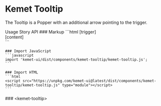 
<Meta of={TooltipStories} />

# Kemet Tooltip

The Tooltip is a Popper with an additional arrow pointing to the trigger.

<kemet-tabs divider panel-effect="stacked">
  <kemet-tab slot="tab">Usage</kemet-tab>
  <kemet-tab slot="tab">Story</kemet-tab>
  <kemet-tab slot="tab">API</kemet-tab>
  <kemet-tab-panel slot="panel">
    ### Markup
    ```html
    <kemet-tooltip>
      <kemet-button slot="trigger">[trigger]</kemet-button>
      <div slot="content">[content]</div>
    </kemet-tooltip>
    ```

    ### Import JavaScript
    ```javascript
    import 'kemet-ui/dist/components/kemet-tooltip/kemet-tooltip.js';
    ```

    ### Import HTML
    ```html
    <script src="https://unpkg.com/kemet-ui@latest/dist/components/kemet-tooltip/kemet-tooltip.js" type="module"></script>
    ```
  </kemet-tab-panel>
  <kemet-tab-panel slot="panel">
    <Canvas of={TooltipStories.Standard}  />
    <ArgsTable story={PRIMARY_STORY} />
  </kemet-tab-panel>
  <kemet-tab-panel slot="panel">
    ### &lt;kemet-tooltip&gt;
    <ArgsTable of="kemet-tooltip" />
  </kemet-tab-panel>
</kemet-tabs>
